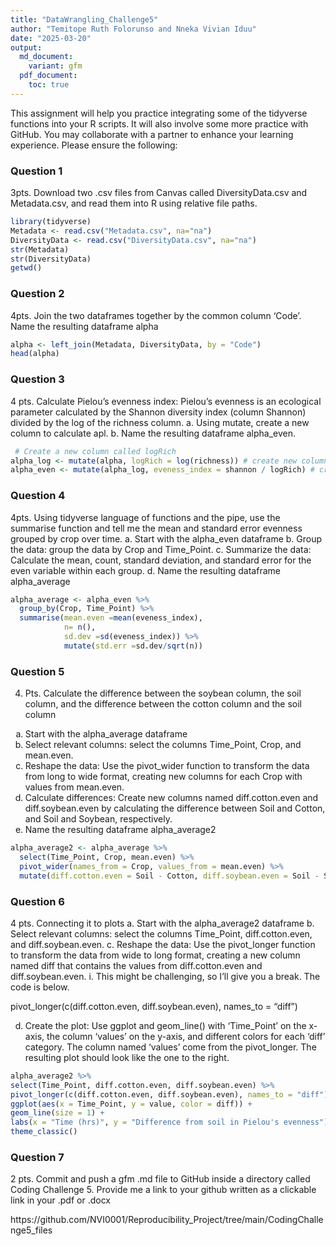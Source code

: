 ```yaml
---
title: "DataWrangling_Challenge5"
author: "Temitope Ruth Folorunso and Nneka Vivian Iduu"
date: "2025-03-20"
output: 
  md_document:
    variant: gfm
  pdf_document:
    toc: true
---
```

This assignment will help you practice integrating some of the tidyverse functions into your R scripts. It will also involve some more practice with GitHub. You may collaborate with a partner to enhance your learning experience. Please ensure the following:

### Question 1

3pts. Download two .csv files from Canvas called DiversityData.csv and Metadata.csv, and read them into R using relative file paths.

```r
library(tidyverse)
Metadata <- read.csv("Metadata.csv", na="na") 
DiversityData <- read.csv("DiversityData.csv", na="na")
str(Metadata)
str(DiversityData)
getwd()
```

### Question 2

4pts. Join the two dataframes together by the common column ‘Code’. Name the resulting dataframe alpha

```r
alpha <- left_join(Metadata, DiversityData, by = "Code")
head(alpha)
```

### Question 3 

4 pts. Calculate Pielou’s evenness index: Pielou’s evenness is an ecological parameter calculated by the Shannon diversity index (column Shannon) divided by the log of the richness column. 
a.	Using mutate, create a new column to calculate apl. 
b.	Name the resulting dataframe alpha_even.

```r
 # Create a new column called logRich
alpha_log <- mutate(alpha, logRich = log(richness)) # create new column named logRich that has the log of richness  # creating a new column of the log richness
alpha_even <- mutate(alpha_log, eveness_index = shannon / logRich) # create new column named Pielou’s evenness index that has the log of richness  
```

### Question 4

4pts. Using tidyverse language of functions and the pipe, use the summarise function and tell me the mean and standard error evenness grouped by crop over time.
a.	Start with the alpha_even dataframe
b.	Group the data: group the data by Crop and Time_Point.
c.	Summarize the data: Calculate the mean, count, standard deviation, and standard error for the even variable within each group.
d.	Name the resulting dataframe alpha_average


```r

alpha_average <- alpha_even %>% 
  group_by(Crop, Time_Point) %>% 
  summarise(mean.even =mean(eveness_index), 
            n= n(),
            sd.dev =sd(eveness_index)) %>%
            mutate(std.err =sd.dev/sqrt(n))
```

### Question 5

4. Pts. Calculate the difference between the soybean column, the soil column, and the difference between the cotton column and the soil column
a.	Start with the alpha_average dataframe
b.	Select relevant columns: select the columns Time_Point, Crop, and mean.even.
c.	Reshape the data: Use the pivot_wider function to transform the data from long to wide format, creating new columns for each Crop with values from mean.even.
d.	Calculate differences: Create new columns named diff.cotton.even and diff.soybean.even by calculating the difference between Soil and Cotton, and Soil and Soybean, respectively.
e.	Name the resulting dataframe alpha_average2

```r
alpha_average2 <- alpha_average %>% 
  select(Time_Point, Crop, mean.even) %>% 
  pivot_wider(names_from = Crop, values_from = mean.even) %>% 
  mutate(diff.cotton.even = Soil - Cotton, diff.soybean.even = Soil - Soybean )
```

### Question 6

4 pts. Connecting it to plots
a.	Start with the alpha_average2 dataframe
b.	Select relevant columns: select the columns Time_Point, diff.cotton.even, and diff.soybean.even.
c.	Reshape the data: Use the pivot_longer function to transform the data from wide to long format, creating a new column named diff that contains the values from diff.cotton.even and diff.soybean.even.
i.	This might be challenging, so I’ll give you a break. The code is below.

pivot_longer(c(diff.cotton.even, diff.soybean.even), names_to = "diff")

d.	Create the plot: Use ggplot and geom_line() with ‘Time_Point’ on the x-axis, the column ‘values’ on the y-axis, and different colors for each ‘diff’ category. The column named ‘values’ come from the pivot_longer. The resulting plot should look like the one to the right. 


```r
alpha_average2 %>%
select(Time_Point, diff.cotton.even, diff.soybean.even) %>%
pivot_longer(c(diff.cotton.even, diff.soybean.even), names_to = "diff") %>%
ggplot(aes(x = Time_Point, y = value, color = diff)) +
geom_line(size = 1) +
labs(x = "Time (hrs)", y = "Difference from soil in Pielou's evenness") +
theme_classic()
```

### Question 7 

2 pts. Commit and push a gfm .md file to GitHub inside a directory called Coding Challenge 5. Provide me a link to your github written as a clickable link in your .pdf or .docx


https://github.com/NVI0001/Reproducibility_Project/tree/main/CodingChallenge5_files



